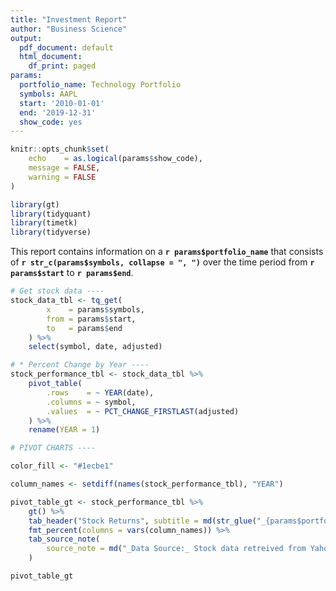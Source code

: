 ```yaml
---
title: "Investment Report"
author: "Business Science"
output:
  pdf_document: default
  html_document:
    df_print: paged
params:
  portfolio_name: Technology Portfolio
  symbols: AAPL
  start: '2010-01-01'
  end: '2019-12-31'
  show_code: yes
---
```


```r
knitr::opts_chunk$set(
    echo    = as.logical(params$show_code),
    message = FALSE, 
    warning = FALSE
)
```

```r
library(gt)
library(tidyquant)
library(timetk)
library(tidyverse)
```


This report contains information on a __`r params$portfolio_name`__ that consists of __`r str_c(params$symbols, collapse = ", ")`__ over the time period from __`r params$start`__ to __`r params$end`__.

```r
# Get stock data ----
stock_data_tbl <- tq_get(
        x    = params$symbols,
        from = params$start, 
        to   = params$end
    ) %>%
    select(symbol, date, adjusted)

# * Percent Change by Year ----
stock_performance_tbl <- stock_data_tbl %>%
    pivot_table(
        .rows    = ~ YEAR(date),
        .columns = ~ symbol,
        .values  = ~ PCT_CHANGE_FIRSTLAST(adjusted)
    ) %>%
    rename(YEAR = 1)

# PIVOT CHARTS ----

color_fill <- "#1ecbe1"

column_names <- setdiff(names(stock_performance_tbl), "YEAR")

pivot_table_gt <- stock_performance_tbl %>%
    gt() %>%
    tab_header("Stock Returns", subtitle = md(str_glue("_{params$portfolio_name}_"))) %>%
    fmt_percent(columns = vars(column_names)) %>%
    tab_source_note(
        source_note = md("_Data Source:_ Stock data retreived from Yahoo! Finance via tidyquant.")
    )

pivot_table_gt
```

